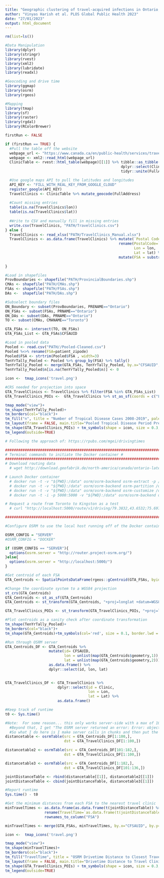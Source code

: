 ```yaml
---
title: "Geographic clustering of travel-acquired infections in Ontario, Canada, 2008-2020 - Travel Clinic Data Prep"
author: "Vinyas Harish et al. PLOS Global Public Health 2023"
date: "27/01/2023"
output: html_document
---
```


```r
rm(list=ls())

#Data Manipulation 
library(dplyr)
library(stringr)
library(rvest)
library(xml2)
library(lubridate)
library(readxl)

#Geocoding and drive time
library(ggmap)
library(osrm)
library(rgeos)

#Mapping 
library(tmap)
library(sf)
library(raster)
library(rgdal)
library(RColorBrewer)

firstRun <- FALSE 

if (firstRun == TRUE) {
  #Pull the table off the website 
  webpage_url <- "https://www.canada.ca/en/public-health/services/travel-health/yellow-fever/vaccination-centres-canada-ontario.html"
  webpage <- xml2::read_html(webpage_url)
  ClinicTable <- rvest::html_table(webpage)[[1]] %>% tibble::as_tibble() %>% 
                                                     dplyr::select(Clinic, Address, City, `Postal Code`) %>%
                                                     tidyr::unite(FullAddress, Address, City, sep=", ")

  #Use google maps API to pull the latitudes and longitudes 
  API_KEY <- "FILL_WITH_REAL_KEY_FROM_GOOGLE_CLOUD"
  register_google(API_KEY)
  TravelClinics <- ClinicTable %>% mutate_geocode(FullAddress)
  
  #Count missing entries
  table(is.na(TravelClinics$lon))
  table(is.na(TravelClinics$lat))
   
  #Write to CSV and manually fill in missing entries 
  write.csv(TravelClinics, "PATH/TravelClinics.csv") 
} else {
  TravelClinics <- read_xlsx("PATH/TravelClinics_Manual.xlsx")
  TravelClinics <- as.data.frame(TravelClinics) %>% mutate(`Postal Code` = str_replace(`Postal Code`, pattern="¬†", replacement = " ")) %>%
                                                    rename(PostalCode=`Postal Code`,
                                                           Lon = lon,
                                                           Lat = lat) %>%
                                                    mutate(FSA = substr(PostalCode, 1, 3))  
                                    
}

#Load in shapefiles 
ProvBoundaries <- shapefile("PATH/ProvincialBoundaries.shp")
CMAs <- shapefile("PATH/CMAs.shp")
FSAs <- shapefile("PATH/FSAs.shp")
DAs <-  shapefile("PATH/DAs.shp")

#Subselect boundary files 
ON_Boundary <- subset(ProvBoundaries, PRENAME=="Ontario") 
ON_FSAs <- subset(FSAs, PRNAME=="Ontario")
ON_DAs <- subset(DAs, PRNAME=="Ontario")
TO <- subset(CMAs, CMANAME=="Toronto")

GTA_FSAs <- intersect(TO, ON_FSAs)
GTA_FSAs_List <- GTA_FSAs$CFSAUID

#Load in pooled data 
Pooled <- read.csv("PATH//Pooled-Cleaned.csv")
Pooled %<>% rename(FSA=patient_zipode)
Pooled$FSA <- strtrim(Pooled$FSA , width=3)
TenYrTally_Pooled <- Pooled %>% group_by(FSA) %>% tally()
TenYrTally_Pooled <- merge(GTA_FSAs, TenYrTally_Pooled, by.x="CFSAUID", by.y="FSA")
TenYrTally_Pooled$n[is.na(TenYrTally_Pooled$n)] <- 0
```

```r
icon <-  tmap_icons('travel.png')

#CRS needed for projection into space 
GTA_TravelClinics <- TravelClinics %>% filter(FSA %in% GTA_FSAs_List)
GTA_TravelClinics_POIs <-  GTA_TravelClinics %>% st_as_sf(coords = c("Lon", "Lat"), crs = 4326)

tmap_mode("view")+
tm_shape(TenYrTally_Pooled)+
tm_borders(col="black")+
tm_fill("n", title = "Number of Tropical Disease Cases 2008-2019", palette = "YlOrRd", breaks = c(0, 5, 25, 50, 100, 150, 200, 250))+
tm_layout(frame = FALSE, main.title="Pooled Tropical Disease Period Prevalence 2008-2019 and Travel Clinics in GTA")+
tm_shape(GTA_TravelClinics_POIs) + tm_symbols(shape = icon, size = 0.3, border.lwd = NA) +
tm_legend(outside=TRUE)
```

```r
# Following the approach of: https://rpubs.com/mgei/drivingtimes

###############################################################################################################################
# Terminal commands to initiate the Docker container #
###############################################################################################################################
# Download routing data
  # wget http://download.geofabrik.de/north-america/canada/ontario-latest.osm.pbf

# Launch Docker container 
  # docker run -t -v "${PWD}:/data" osrm/osrm-backend osrm-extract -p /opt/car.lua /data/ontario-latest.osm.pbf
  # docker run -t -v "${PWD}:/data" osrm/osrm-backend osrm-partition /data/ontario-latest.osrm
  # docker run -t -v "${PWD}:/data" osrm/osrm-backend osrm-customize /data/ontario-latest.osrm
  # docker run -t -i -p 5000:5000 -v "${PWD}:/data" osrm/osrm-backend osrm-routed --algorithm mld /data/ontario-latest.osrm

# Request a route from Toronto to Kingston as a test 
  # curl "http://localhost:5000/route/v1/driving/79.3832,43.6532;75.6972,45.4215?steps=true"

###############################################################################################################################

#Configure OSRM to use the local host running off of the Docker container configured above

OSRM_CONFIG = "SERVER"
#OSRM_CONFIG = "DOCKER"

if (OSRM_CONFIG == "SERVER"){
  options(osrm.server = "http://router.project-osrm.org/")  
}else{
  options(osrm.server = "http://localhost:5000/")
}

#Get centroid of each FSA
GTA_Centroids <- SpatialPointsDataFrame(rgeos::gCentroid(GTA_FSAs, byid = TRUE), GTA_FSAs@data, match.ID=FALSE)

#Change the coordinate system to a WGS84 projection 
st_crs(GTA_Centroids)
GTA_Centroids <- st_as_sf(GTA_Centroids)
GTA_Centroids <- st_transform(GTA_Centroids, "+proj=longlat +datum=WGS84")

GTA_TravelClinics_POIs <- st_transform(GTA_TravelClinics_POIs, "+proj=longlat +datum=WGS84") 

#Plot centroids as a sanity check after coordinate transformation
tm_shape(TenYrTally_Pooled)+
tm_borders(col="black")+
tm_shape(GTA_Centroids)+tm_symbols(col='red', size = 0.1, border.lwd = NA)

#Run through OSRM server 
GTA_Centroids_DF <- GTA_Centroids %>% 
                    mutate(id= CFSAUID,
                           lon = unlist(map(GTA_Centroids$geometry,1)),
                           lat = unlist(map(GTA_Centroids$geometry,2))) %>% 
                    as.data.frame() %>%
                    dplyr::select(id, lon, lat)
                    

GTA_TravelClinics_DF <- GTA_TravelClinics %>% 
                        dplyr::select(id = Clinic, 
                                      lon = Lon, 
                                      lat = Lat) %>% 
                        as.data.frame()

#Keep track of runtime  
t0 <- Sys.time()

#Note:  For some reason... this only works server-side with a max of 100x100 (10,000) requests...
  #Beyond that, I get "The OSRM server returned an error: Error: object of type 'closure' is not subsettable"
  #So what I do here is I make server calls in chunks and then put the matrix back together again
distancetable <- osrmTable(src = GTA_Centroids_DF[1:100,], 
                           dst = GTA_TravelClinics_DF[1:100,])

distancetable2 <- osrmTable(src = GTA_Centroids_DF[101:182,], 
                           dst = GTA_TravelClinics_DF[1:100,])

distancetable3 <- osrmTable(src = GTA_Centroids_DF[1:182,], 
                           dst = GTA_TravelClinics_DF[101:136,])

jointDistanceTable <- rbind(distancetable[[1]], distancetable2[[1]])
jointDistanceTable <- cbind(jointDistanceTable, distancetable3[[1]])

#Report runtime
Sys.time() - t0

#Get the minimum distances from each FSA to the nearest travel clinic 
minTravelTimes <- as.data.frame(as.data.frame(t(jointDistanceTable)) %>% apply(2, FUN=min)) %>%
                  rename(TravelTime=`as.data.frame(t(jointDistanceTable)) %>% apply(2, FUN = min)`)  %>%
                  rownames_to_column("FSA")


```

```r
minTravelTimes <- merge(GTA_FSAs, minTravelTimes, by.x="CFSAUID", by.y="FSA")

icon <-  tmap_icons('travel.png')

tmap_mode("view")+
tm_shape(minTravelTimes)+
tm_borders(col="black")+
tm_fill("TravelTime", title = "OSRM Drivetime Distance to Closest Travel Clinic (mins)", palette ="-RdYlGn", id="CFSAUID")+
tm_layout(frame = FALSE, main.title="Drivetime Distance to Travel Clinics in GTA")+
tm_shape(GTA_TravelClinics_POIs) + tm_symbols(shape = icon, size = 0.3, border.lwd = NA) +
tm_legend(outside=TRUE)
```

